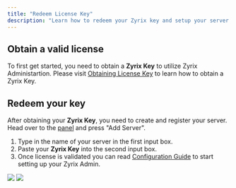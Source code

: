 ```yaml
---
title: "Redeem License Key"
description: "Learn how to redeem your Zyrix key and setup your server."
---
```


## Obtain a valid license

To first get started, you need to obtain a **Zyrix Key** to utilize Zyrix Administartion.
Please visit [Obtaining License Key](/index) to learn how to obtain a Zyrix Key.


## Redeem your key
After obtaining your **Zyrix Key**, you need to create and register your server.
Head over to the [panel](https://my.zyrixadmin.com/) and press "Add Server".

1. Type in the name of your server in the first input box.
2. Paste your **Zyrix Key** into the second input box.
3. Once license is validated you can read [Configuration Guide](/config/getting-started) to start
setting up your Zyrix Admin.

<Columns cols={2}>
   <img
      style={{ borderRadius: '0.5rem' }}
      src="https://igkcekbworoclqtqmbqp.supabase.co/storage/v1/object/public/data/redeem-key-3.png"
    />
   <img
      style={{ borderRadius: '0.5rem' }}
      src="https://igkcekbworoclqtqmbqp.supabase.co/storage/v1/object/public/data/redeem-key-4.png"
    />
</Columns>